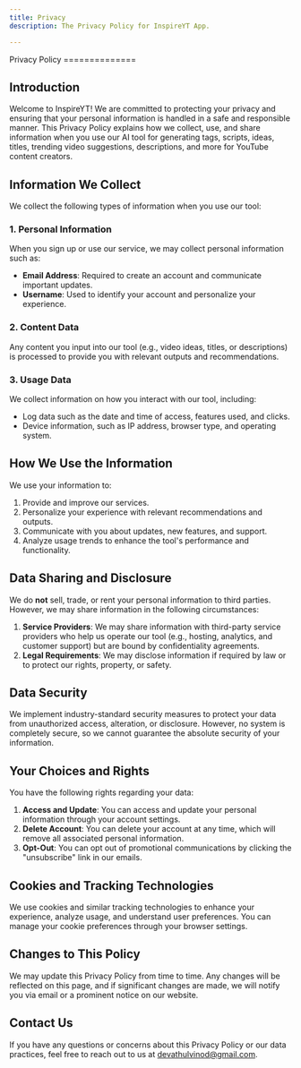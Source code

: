 ```yaml
---
title: Privacy
description: The Privacy Policy for InspireYT App.

---
```


<div className="container">
Privacy Policy
==============

Introduction
------------

Welcome to InspireYT! We are committed to protecting your privacy and ensuring that your personal information is handled in a safe and responsible manner. This Privacy Policy explains how we collect, use, and share information when you use our AI tool for generating tags, scripts, ideas, titles, trending video suggestions, descriptions, and more for YouTube content creators.

Information We Collect
----------------------

We collect the following types of information when you use our tool:

### 1\. **Personal Information**

When you sign up or use our service, we may collect personal information such as:

-   **Email Address**: Required to create an account and communicate important updates.
-   **Username**: Used to identify your account and personalize your experience.

### 2\. **Content Data**

Any content you input into our tool (e.g., video ideas, titles, or descriptions) is processed to provide you with relevant outputs and recommendations.

### 3\. **Usage Data**

We collect information on how you interact with our tool, including:

-   Log data such as the date and time of access, features used, and clicks.
-   Device information, such as IP address, browser type, and operating system.

How We Use the Information
--------------------------

We use your information to:

1.  Provide and improve our services.
2.  Personalize your experience with relevant recommendations and outputs.
3.  Communicate with you about updates, new features, and support.
4.  Analyze usage trends to enhance the tool's performance and functionality.

Data Sharing and Disclosure
---------------------------

We do **not** sell, trade, or rent your personal information to third parties. However, we may share information in the following circumstances:

1.  **Service Providers**: We may share information with third-party service providers who help us operate our tool (e.g., hosting, analytics, and customer support) but are bound by confidentiality agreements.
2.  **Legal Requirements**: We may disclose information if required by law or to protect our rights, property, or safety.

Data Security
-------------

We implement industry-standard security measures to protect your data from unauthorized access, alteration, or disclosure. However, no system is completely secure, so we cannot guarantee the absolute security of your information.

Your Choices and Rights
-----------------------

You have the following rights regarding your data:

1.  **Access and Update**: You can access and update your personal information through your account settings.
2.  **Delete Account**: You can delete your account at any time, which will remove all associated personal information.
3.  **Opt-Out**: You can opt out of promotional communications by clicking the "unsubscribe" link in our emails.

Cookies and Tracking Technologies
---------------------------------

We use cookies and similar tracking technologies to enhance your experience, analyze usage, and understand user preferences. You can manage your cookie preferences through your browser settings.

Changes to This Policy
----------------------

We may update this Privacy Policy from time to time. Any changes will be reflected on this page, and if significant changes are made, we will notify you via email or a prominent notice on our website.

Contact Us
----------

If you have any questions or concerns about this Privacy Policy or our data practices, feel free to reach out to us at devathulvinod@gmail.com.
</div>

